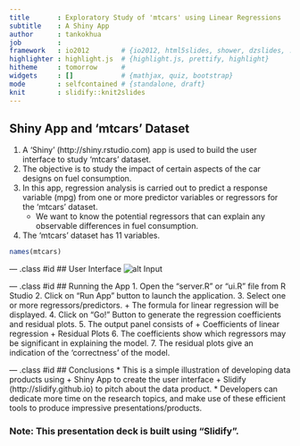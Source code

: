 ```yaml
---
title       : Exploratory Study of 'mtcars' using Linear Regressions
subtitle    : A Shiny App
author      : tankokhua
job         : 
framework   : io2012        # {io2012, html5slides, shower, dzslides, ...}
highlighter : highlight.js  # {highlight.js, prettify, highlight}
hitheme     : tomorrow      # 
widgets     : []            # {mathjax, quiz, bootstrap}
mode        : selfcontained # {standalone, draft}
knit        : slidify::knit2slides
---
```

## Shiny App and 'mtcars' Dataset
1. A 'Shiny' (http://shiny.rstudio.com) app is used to build the user interface to study 'mtcars' dataset.
2. The objective is to study the impact of certain aspects of the car designs on fuel consumption.
3. In this app, regression analysis is carried out to predict a response variable (mpg) from one or more
   predictor variables or regressors for the 'mtcars' dataset.
   + We want to know the potential regressors that can explain any observable differences in fuel consumption.
4. The 'mtcars' dataset has 11 variables.

```r
names(mtcars)
```

--- .class #id 
## User Interface
![alt Input ](./interface.png)

--- .class #id 
## Running the App
1. Open the "server.R" or "ui.R" file from R Studio
2. Click on "Run App" button to launch the application.
3. Select one or more regressors/predictors.
   + The formula for linear regression will be displayed.
4. Click on "Go!" Button to generate the regression coefficients and residual plots.
5. The output panel consists of
   + Coefficients of linear regression
   + Residual Plots
6. The coefficients show which regressors may be significant in explaining the model.
7. The residual plots give an indication of the 'correctness' of the model.

--- .class #id 
## Conclusions
* This is a simple illustration of developing data products using 
  + Shiny App to create the user interface
  + Slidify (http://slidify.github.io) to pitch about the data product.
* Developers can dedicate more time on the research topics, and make use of these
  efficient tools to produce impressive presentations/products.

### Note: This presentation deck is built using "Slidify".


